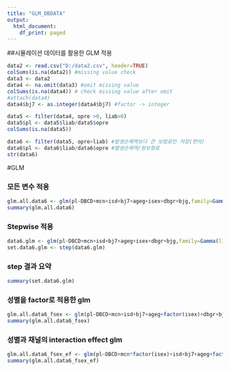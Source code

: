 ```yaml
---
title: "GLM_DBDATA"
output:
  html_document:
    df_print: paged
---
```


##시뮬레이션 데이터를 활용한 GLM 적용 


```r
data2 <- read.csv("D:/data2.csv", header=TRUE)
colSums(is.na(data2)) #missing value check
data3 <- data2
data4 <- na.omit(data3) #omit missing value
colSums(is.na(data4)) # check missing value after omit
#attach(data4)
data4$bj7 <- as.integer(data4$bj7) #factor -> integer
```

```r
data5 <- filter(data4, opre >0, liab>0)
data5$pl <- data5$liab/data5$opre
colSums(is.na(data5))
```

```r
data6 <- filter(data5, opre>liab) #발생손해액보다 큰 보험료만 저장(편의)
data6$pl <- data6$liab/data6$opre #발생손해액/원보험료
str(data6)
```

#GLM

### 모든 변수 적용 

```r
glm.all.data6 <- glm(pl~DBCD+mcn+isd+bj7+ageg+isex+dbgr+bjg,family=Gamma(link=log),data=data6)
summary(glm.all.data6)
```

### Stepwise 적용

```r
data6.glm <- glm(pl~DBCD+mcn+isd+bj7+ageg+isex+dbgr+bjg,family=Gamma(link=log),data=data6)
set.data6.glm <- step(data6.glm)
```

### step 결과 요약 

```r
summary(set.data6.glm)
```

### 성별을 factor로 적용한 glm

```r
glm.all.data6_fsex <- glm(pl~DBCD+mcn+isd+bj7+ageg+factor(isex)+dbgr+bjg,family=Gamma(link=log),data=data6)
summary(glm.all.data6_fsex)
```

### 성별과 채널의 interaction effect glm

```r
glm.all.data6_fsex_ef <- glm(pl~DBCD+mcn*factor(isex)+isd+bj7+ageg+factor(isex)+dbgr+bjg,family=Gamma(link=log),data=data6)
summary(glm.all.data6_fsex_ef)
```


